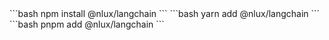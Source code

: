 
<Tabs groupId="package" queryString>
    <TabItem value="npm" label="NPM">
        ```bash
        npm install @nlux/langchain
        ```
    </TabItem>
    <TabItem value="yarn" label="Yarn">
        ```bash
        yarn add @nlux/langchain
        ```
    </TabItem>
    <TabItem value="pnpm" label="PNPM">
        ```bash
        pnpm add @nlux/langchain
        ```
    </TabItem>
</Tabs>